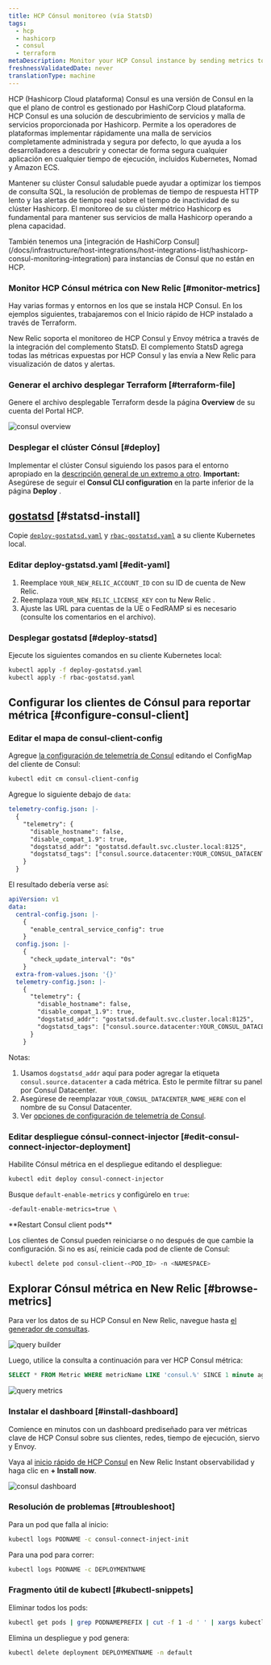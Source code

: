 ```yaml
---
title: HCP Cónsul monitoreo (vía StatsD)
tags:
  - hcp
  - hashicorp
  - consul
  - terraform
metaDescription: Monitor your HCP Consul instance by sending metrics to New Relic via Statsd
freshnessValidatedDate: never
translationType: machine
---
```


HCP (Hashicorp Cloud plataforma) Consul es una versión de Consul en la que el plano de control es gestionado por HashiCorp Cloud plataforma. HCP Consul es una solución de descubrimiento de servicios y malla de servicios proporcionada por Hashicorp. Permite a los operadores de plataformas implementar rápidamente una malla de servicios completamente administrada y segura por defecto, lo que ayuda a los desarrolladores a descubrir y conectar de forma segura cualquier aplicación en cualquier tiempo de ejecución, incluidos Kubernetes, Nomad y Amazon ECS.

Mantener su clúster Consul saludable puede ayudar a optimizar los tiempos de consulta SQL, la resolución de problemas de tiempo de respuesta HTTP lento y las alertas de tiempo real sobre el tiempo de inactividad de su clúster Hashicorp. El monitoreo de su clúster métrico Hashicorp es fundamental para mantener sus servicios de malla Hashicorp operando a plena capacidad.

<Callout variant="tip">
  También tenemos una [integración de HashiCorp Consul](/docs/infrastructure/host-integrations/host-integrations-list/hashicorp-consul-monitoring-integration) para instancias de Consul que no están en HCP.
</Callout>

### Monitor HCP Cónsul métrica con New Relic [#monitor-metrics]

Hay varias formas y entornos en los que se instala HCP Consul. En los ejemplos siguientes, trabajaremos con el Inicio rápido de HCP instalado a través de Terraform.

New Relic soporta el monitoreo de HCP Consul y Envoy métrica a través de la integración del complemento StatsD. El complemento StatsD agrega todas las métricas expuestas por HCP Consul y las envía a New Relic para visualización de datos y alertas.

### Generar el archivo desplegar Terraform [#terraform-file]

Genere el archivo desplegable Terraform desde la página <DNT>**Overview**</DNT> de su cuenta del Portal HCP.

<img title="consul overview" alt="consul overview" src="/images/infrastructure_screenshot-crop_consul-overview.webp" />

### Desplegar el clúster Cónsul [#deploy]

Implementar el clúster Consul siguiendo los pasos para el entorno apropiado en la [descripción general de un extremo a otro](https://learn.hashicorp.com/tutorials/cloud/consul-end-to-end-overview). <DNT>**Important:**</DNT> Asegúrese de seguir el <DNT>**Consul CLI configuration**</DNT> en la parte inferior de la página <DNT>**Deploy**</DNT> .

## [gostatsd](https://github.com/atlassian/gostatsd) [#statsd-install]

Copie [`deploy-gostatsd.yaml`](https://github.com/newrelic-experimental/hashicorp-quickstart-annex/blob/main/hcp-consul/deploy-gostatsd.yaml) y [`rbac-gostatsd.yaml`](https://github.com/newrelic-experimental/hashicorp-quickstart-annex/blob/main/hcp-consul/rbac-gostatsd.yaml) a su cliente Kubernetes local.

### Editar deploy-gstatsd.yaml [#edit-yaml]

1. Reemplace `YOUR_NEW_RELIC_ACCOUNT_ID` con su ID de cuenta de New Relic.
2. Reemplaza `YOUR_NEW_RELIC_LICENSE_KEY` con tu New Relic <InlinePopover type="licenseKey" />.
3. Ajuste las URL para cuentas de la UE o FedRAMP si es necesario (consulte los comentarios en el archivo).

### Desplegar gostatsd [#deploy-statsd]

Ejecute los siguientes comandos en su cliente Kubernetes local:

```bash
kubectl apply -f deploy-gostatsd.yaml
kubectl apply -f rbac-gostatsd.yaml
```

## Configurar los clientes de Cónsul para reportar métrica [#configure-consul-client]

### Editar el mapa de consul-client-config

Agregue [la configuración de telemetría de Consul](https://www.consul.io/docs/agent/telemetry) editando el ConfigMap del cliente de Consul:

```bash
kubectl edit cm consul-client-config
```

Agregue lo siguiente debajo de `data`:

```yaml
telemetry-config.json: |-
  {   
    "telemetry": {
      "disable_hostname": false,
      "disable_compat_1.9": true,
      "dogstatsd_addr": "gostatsd.default.svc.cluster.local:8125",
      "dogstatsd_tags": ["consul.source.datacenter:YOUR_CONSUL_DATACENTER_NAME_HERE"]
    }
  }
```

El resultado debería verse así:

```yaml
apiVersion: v1
data:
  central-config.json: |-
    {   
      "enable_central_service_config": true
    }   
  config.json: |-
    {   
      "check_update_interval": "0s"
    }   
  extra-from-values.json: '{}'
  telemetry-config.json: |-
    {   
      "telemetry": {
        "disable_hostname": false,
        "disable_compat_1.9": true,
        "dogstatsd_addr": "gostatsd.default.svc.cluster.local:8125",
        "dogstatsd_tags": ["consul.source.datacenter:YOUR_CONSUL_DATACENTER_NAME_HERE"]
      }   
    }  
```

Notas:

1. Usamos `dogstatsd_addr` aquí para poder agregar la etiqueta `consul.source.datacenter` a cada métrica. Esto le permite filtrar su panel por Consul Datacenter.
2. Asegúrese de reemplazar `YOUR_CONSUL_DATACENTER_NAME_HERE` con el nombre de su Consul Datacenter.
3. Ver [opciones de configuración de telemetría de Consul](https://www.consul.io/docs/agent/config/config-files#telemetry).

### Editar despliegue cónsul-connect-injector [#edit-consul-connect-injector-deployment]

Habilite Cónsul métrica en el despliegue editando el despliegue:

```bash
kubectl edit deploy consul-connect-injector
```

Busque `default-enable-metrics` y configúrelo en `true`:

```bash
-default-enable-metrics=true \
```

<DNT>
  **Restart Consul client pods**
</DNT>

Los clientes de Consul pueden reiniciarse o no después de que cambie la configuración. Si no es así, reinicie cada pod de cliente de Consul:

```bash
kubectl delete pod consul-client-<POD_ID> -n <NAMESPACE>
```

## Explorar Cónsul métrica en New Relic [#browse-metrics]

Para ver los datos de su HCP Consul en New Relic, navegue hasta [el generador de consultas](/docs/query-your-data/explore-query-data/query-builder/introduction-query-builder/).

<img title="query builder" alt="query builder" src="/images/infrastructure_screenshot-crop_query-builder.webp" />

Luego, utilice la consulta a continuación para ver HCP Consul métrica:

```sql
SELECT * FROM Metric WHERE metricName LIKE 'consul.%' SINCE 1 minute ago
```

<img title="query metrics" alt="query metrics" src="/images/infrastructure_screenshot-full_query-metrics.webp" />

### Instalar el dashboard [#install-dashboard]

Comience en minutos con un dashboard prediseñado para ver métricas clave de HCP Consul sobre sus clientes, redes, tiempo de ejecución, siervo y Envoy.

Vaya al [inicio rápido de HCP Consul](https://newrelic.com/instant-observability/hcp-consul) en New Relic Instant observabilidad y haga clic en <DNT>**+ Install now**</DNT>.

<img title="consul dashboard" alt="consul dashboard" src="/images/infrastructure_screenshot-full_consul-dashboard.webp" />

### Resolución de problemas [#troubleshoot]

Para un pod que falla al inicio:

```bash
kubectl logs PODNAME -c consul-connect-inject-init
```

Para una pod para correr:

```bash
kubectl logs PODNAME -c DEPLOYMENTNAME
```

### Fragmento útil de kubectl [#kubectl-snippets]

Eliminar todos los pods:

```bash
kubectl get pods | grep PODNAMEPREFIX | cut -f 1 -d ' ' | xargs kubectl delete pods
```

Elimina un despliegue y pod genera:

```bash
kubectl delete deployment DEPLOYMENTNAME -n default
```